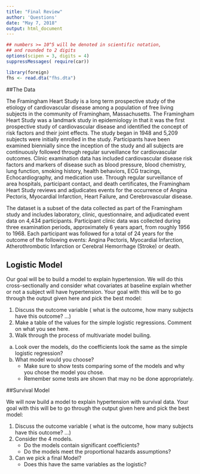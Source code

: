 ```yaml
---
title: "Final Review"
author: 'Questions'
date: "May 7, 2018"
output: html_document
---
```

  
  <style type="text/css">
  .table {
    
    width: 80%;
    margin-left:10%; 
    margin-right:10%;
  }
</style>
  
```r
## numbers >= 10^5 will be denoted in scientific notation,
## and rounded to 2 digits
options(scipen = 3, digits = 4)
suppressMessages( require(car))
```

```r
library(foreign)
fhs <- read.dta("fhs.dta")
```

##The Data

The Framingham Heart Study is a long term prospective study of the etiology of cardiovascular disease among a population of free living subjects in the community of Framingham, Massachusetts. The Framingham Heart Study was a landmark study in epidemiology in that it was the first prospective study of cardiovascular disease and identified the concept of risk
factors and their joint effects. The study began in 1948 and 5,209 subjects were initially enrolled in the study. Participants have been examined biennially since the inception of the study and all subjects are continuously followed through regular surveillance for cardiovascular outcomes. Clinic examination data has included cardiovascular disease risk factors and markers of disease such as blood pressure, blood chemistry, lung function, smoking history, health behaviors, ECG tracings, Echocardiography, and medication use. Through regular surveillance of area hospitals, participant contact, and death certificates, the Framingham Heart Study reviews and adjudicates events for the occurrence of Angina Pectoris, Myocardial Infarction, Heart Failure, and Cerebrovascular disease.

The dataset is a subset of the data collected as part of the Framingham study and includes laboratory, clinic, questionnaire, and adjudicated event data on 4,434 participants. Participant clinic data was collected during three examination periods, approximately 6 years apart, from roughly 1956 to 1968. Each participant was followed for a total of 24 years for the outcome of the following events: Angina Pectoris, Myocardial Infarction, Atherothrombotic Infarction or Cerebral Hemorrhage (Stroke) or death. 


## Logistic Model

Our goal will be to build a model to explain hypertension. We will do this cross-sectionally and consider what covariates at baseline explain whether or not a subject will have hypertension. Your goal with this will be to go through the output given here and pick the best model:

1. Discuss the outcome variable ( what is the outcome, how many subjects have this outcome? ...)
2. Make a table of the values for the simple logistic regressions. Comment on what you see here. 
3. Walk through the process of multivariate model builing. 
  a. Look over the models, do the coefficients look the same as the simple logistic regression?
  b. What model would you choose?
      - Make sure to show tests comparing some of the models and why you chose the model you chose. 
      - Remember some tests are shown that may no be done appropriately. 




\newpage


##Survival Model

We will now build a model to explain hypertension with survival data. Your goal with this will be to go through the output given here and pick the best model:

1. Discuss the outcome variable ( what is the outcome, how many subjects have this outcome? ...)
2. Consider the 4 models.
    - Do the models contain significant coefficients?
    - Do the models meet the proportional hazards assumptions?
3. Can we pick a final Model? 
    - Does this have the same variables as the logistic?
    

